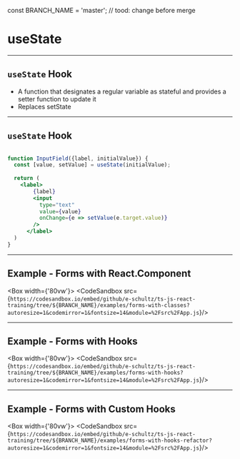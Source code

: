 
const BRANCH_NAME = 'master'; // tood: change before merge


# useState

---

## `useState` Hook

- A function that designates a regular variable as stateful and provides a setter function to update it
- Replaces setState

---

## `useState` Hook  

```jsx

function InputField({label, initialValue}) {
  const [value, setValue] = useState(initialValue);
  
  return (
    <label>
        {label}
        <input
          type="text"
          value={value}
          onChange={e => setValue(e.target.value)}
        />
      </label>
  )
}
```
---

## Example - Forms with React.Component 

<Box width={'80vw'}>
    <CodeSandbox src={`https://codesandbox.io/embed/github/e-schultz/ts-js-react-training/tree/${BRANCH_NAME}/examples/forms-with-classes?autoresize=1&codemirror=1&fontsize=14&module=%2Fsrc%2FApp.js`}/>
</Box>


---

## Example - Forms with Hooks 

<Box width={'80vw'}>
    <CodeSandbox src={`https://codesandbox.io/embed/github/e-schultz/ts-js-react-training/tree/${BRANCH_NAME}/examples/forms-with-hooks?autoresize=1&codemirror=1&fontsize=14&module=%2Fsrc%2FApp.js`}/>
</Box>

---

## Example - Forms with Custom Hooks

<Box width={'80vw'}>
    <CodeSandbox src={`https://codesandbox.io/embed/github/e-schultz/ts-js-react-training/tree/${BRANCH_NAME}/examples/forms-with-hooks-refactor?autoresize=1&codemirror=1&fontsize=14&module=%2Fsrc%2FApp.js`}/>
</Box>



